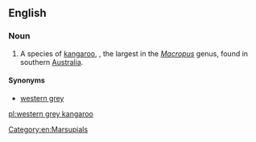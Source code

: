 ==English==
{{wikipedia|Western Grey Kangaroo}}

===Noun===
{{en-noun}}

# A species of [[kangaroo]], {{taxlink|Macropus fuliginosis|species|noshow=1}}, the largest in the ''[[Macropus]]'' genus, found in southern [[Australia]].

====Synonyms====
* [[western grey]]

[[Category:en:Marsupials]]

[[pl:western grey kangaroo]]